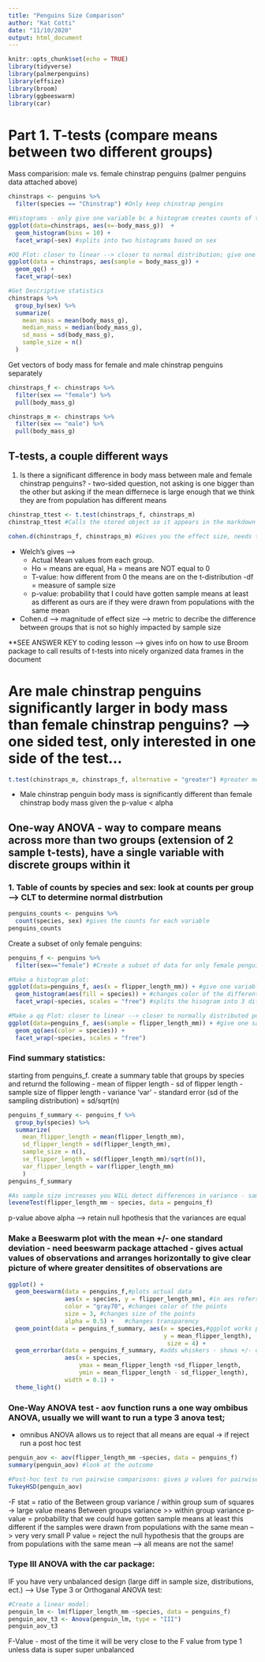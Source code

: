 ```yaml
---
title: "Penguins Size Comparison"
author: "Kat Cotti"
date: "11/10/2020"
output: html_document
---
```


```r
knitr::opts_chunk$set(echo = TRUE)
library(tidyverse)
library(palmerpenguins)
library(effsize)
library(broom)
library(ggbeeswarm)
library(car)
```

# Part 1. T-tests (compare means between two different groups)

Mass comparision: male vs. female chinstrap penguins (palmer penguins data attached above)
```r
chinstraps <- penguins %>% 
  filter(species == "Chinstrap") #Only keep chinstrap pengins

#Histograms - only give one variable bc a histogram creates counts of that variable 
ggplot(data=chinstraps, aes(x=-body_mass_g))  + 
  geom_histogram(bins = 10) +
  facet_wrap(~sex) #splits into two histograms based on sex

#QQ Plot: closer to linear --> closer to normal distribution; give one variable
ggplot(data = chinstraps, aes(sample = body_mass_g)) +
  geom_qq() + 
  facet_wrap(~sex)

#Get Descriptive statistics
chinstraps %>% 
  group_by(sex) %>% 
  summarize(
    mean_mass = mean(body_mass_g),
    median_mass = median(body_mass_g),
    sd_mass = sd(body_mass_g),
    sample_size = n()
  )
``` 

Get vectors of body mass for female and male chinstrap penguins separately 

```r
chinstraps_f <- chinstraps %>% 
  filter(sex == "female") %>% 
  pull(body_mass_g)

chinstraps_m <- chinstraps %>% 
  filter(sex == "male") %>% 
  pull(body_mass_g)
```

## T-tests, a couple different ways 

1. Is there a significant difference in body mass between male and female chinstrap penguins? - two-sided question, not asking is one bigger than the other but asking if the mean differnece is large enough that we think they are from population has different means

```r
chinstrap_ttest <- t.test(chinstraps_f, chinstraps_m)
chinstrap_ttest #Calls the stored object so it appears in the markdown document 

cohen.d(chinstraps_f, chinstraps_m) #Gives you the effect size, needs two vectors of values 
```
- Welch's gives --> 
  - Actual Mean values from each group. 
  - Ho = means are equal, Ha = means are NOT equal to 0
  - T-value: how different from 0 the means are on the t-distribution
  -df = measure of sample size
  - p-value: probability that I could have gotten sample means at least as different as ours are if they were drawn from populations with the same mean 
- Cohen.d --> magnitude of effect size -->  metric to decribe the difference between groups that is not so highly impacted by sample size

**SEE ANSWER KEY to coding lesson --> gives info on how to use Broom package to call results of t-tests into nicely organized data frames in the document

#  Are male chinstrap penguins significantly larger in body mass than female chinstrap penguins? --> one sided test, only interested in one side of the test... 

```r
t.test(chinstraps_m, chinstraps_f, alternative = "greater") #greater means first value in vector (male) is GREATER than second value in vector (female)
```
- Male chinstrap penguin body mass is significantly different than female chinstrap body mass given the p-value < alpha 

## One-way ANOVA - way to compare means across more than two groups (extension of 2 sample t-tests), have a single variable with discrete groups within it

### 1. Table of counts by species and sex: look at counts per group --> CLT to determine normal distrbution

```r
penguins_counts <- penguins %>% 
  count(species, sex) #gives the counts for each variable
penguins_counts
```

Create a subset of only female penguins:
```r
penguins_f <- penguins %>% 
  filter(sex=="female") #Create a subset of data for only female penguins

#Make a histogram plot: 
ggplot(data=penguins_f, aes(x = flipper_length_mm)) + #give one variable --> counts of the var
  geom_histogram(aes(fill = species)) + #changes color of the different species
  facet_wrap(~species, scales = "free") #splits the hisogram into 3 different based on species, facet wrap default is that axes labels have to match --> if you want to look at distribution within groups using scales = "free" --> see distribution with axes based on each group 

#Make a qq Plot: closer to linear --> closer to normally distributed population 
ggplot(data=penguins_f, aes(sample = flipper_length_mm)) + #give one sample variable
  geom_qq(aes(color = species)) +
  facet_wrap(~species, scales = "free")
```

### Find summary statistics:

starting from penguins_f. create a summary table that groups by species and returnd the following
- mean of flipper length
- sd of flipper length
- sample size of flipper length
- variance 'var'
- standard error (sd of the sampling distribution) = sd/sqrt(n)

```r
penguins_f_summary <- penguins_f %>% 
  group_by(species) %>% 
  summarize(
    mean_flipper_length = mean(flipper_length_mm),
    sd_flipper_length = sd(flipper_length_mm),
    sample_size = n(),
    se_flipper_length = sd(flipper_length_mm)/sqrt(n()),
    var_flipper_length = var(flipper_length_mm)
    )
penguins_f_summary

#As sample size increases you WILL detect differences in variance - same flaw as hypothesis testing - hypothesis test with null that groups have = variance
leveneTest(flipper_length_mm ~ species, data = penguins_f)
```
p-value above alpha --> retain null hpothesis that the variances are equal 

### Make a Beeswarm plot with the mean +/- one standard deviation - need beeswarm package attached - gives actual values of observations and arranges horizontally to give clear picture of where greater densitites of observations are

```r
ggplot() +
  geom_beeswarm(data = penguins_f,#plots actual data
                aes(x = species, y = flipper_length_mm), #in aes refers to a variable 
                color = "gray70", #changes color of the points 
                size = 3, #changes size of the points
                alpha = 0.5) +   #changes transparency
  geom_point(data = penguins_f_summary, aes(x = species,#ggplot works progressively so this will be ON top on the beeswarm
                                            y = mean_flipper_length), 
                                             size = 4) +
  geom_errorbar(data = penguins_f_summary, #adds whiskers - shows +/- one standard deviation 
                aes(x = species,
                    ymax = mean_flipper_length +sd_flipper_length,
                    ymin = mean_flipper_length - sd_flipper_length),
                width = 0.1) +
  theme_light()


```
### One-Way ANOVA test - aov function runs a one way ombibus ANOVA, usually we will want to run a type 3 anova test;
- omnibus ANOVA allows us to reject that all means are equal -> if reject run a post hoc test

```r
penguin_aov <- aov(flipper_length_mm ~species, data = penguins_f)
summary(penguin_aov) #look at the outcome

#Post-hoc test to run pairwise comparisons: gives p values for pairwise adjusted values --> all are below 0.05 means there is a significant difference between ALL means 
TukeyHSD(penguin_aov)
```
-F stat = ratio of the Between group variance / within group sum of squares -> large value means Between groups variance >> within group variance 
p-value = probability that we could have gotten sample means at least this different if the samples were drawn from populations with the same mean --> very very small P value = reject the null hypothesis that the groups are from populations with the same mean --> all means are not the same!


### Type III ANOVA with the car package:
IF you have very unbalanced design (large diff in sample size, distributions, ect.) --> Use Type 3 or Orthoganal ANOVA test:
```r
#Create a linear model:
penguin_lm <- lm(flipper_length_mm ~species, data = penguins_f)
penguin_aov_t3 <- Anova(penguin_lm, type = "III")
penguin_aov_t3
```
F-Value  - most of the time it will be very close to the F value from type 1 unless data is super super unbalanced 


